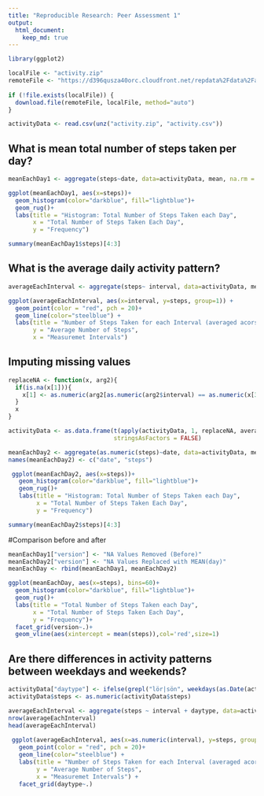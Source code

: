 ```yaml
---
title: "Reproducible Research: Peer Assessment 1"
output: 
  html_document:
    keep_md: true
---
```


```r

library(ggplot2)

localFile <- "activity.zip" 
remoteFile <- "https://d396qusza40orc.cloudfront.net/repdata%2Fdata%2Factivity.zip"
  
if (!file.exists(localFile)) {
  download.file(remoteFile, localFile, method="auto") 
}

activityData <- read.csv(unz("activity.zip", "activity.csv"))

```





## What is mean total number of steps taken per day?

```r

meanEachDay1 <- aggregate(steps~date, data=activityData, mean, na.rm = TRUE)

ggplot(meanEachDay1, aes(x=steps))+
  geom_histogram(color="darkblue", fill="lightblue")+
  geom_rug()+
  labs(title = "Histogram: Total Number of Steps Taken each Day",
       x = "Total Number of Steps Taken Each Day",
       y = "Frequency")

summary(meanEachDay1$steps)[4:3]

```
## What is the average daily activity pattern?

```r
averageEachInterval <- aggregate(steps~ interval, data=activityData, mean, na.rm=TRUE)

ggplot(averageEachInterval, aes(x=interval, y=steps, group=1)) +
  geom_point(color = "red", pch = 20)+
  geom_line(color="steelblue") +
  labs(title = "Number of Steps Taken for each Interval (averaged acorss all Days)",
       y = "Average Number of Steps",
       x = "Measuremet Intervals")

```

## Imputing missing values


```r
replaceNA <- function(x, arg2){
  if(is.na(x[1])){
    x[1] <- as.numeric(arg2[as.numeric(arg2$interval) == as.numeric(x[3]), 2], 2)
  }
  x
}

activityData <- as.data.frame(t(apply(activityData, 1, replaceNA, averageEachInterval)), 
                              stringsAsFactors = FALSE)

``` 



```r
meanEachDay2 <- aggregate(as.numeric(steps)~date, data=activityData, mean, na.rm = TRUE)
names(meanEachDay2) <- c("date", "steps")

 ggplot(meanEachDay2, aes(x=steps))+
   geom_histogram(color="darkblue", fill="lightblue")+
   geom_rug()+
   labs(title = "Histogram: Total Number of Steps Taken each Day",
        x = "Total Number of Steps Taken Each Day",
        y = "Frequency")

summary(meanEachDay2$steps)[4:3]
```


#Comparison before and after

```r

meanEachDay1["version"] <- "NA Values Removed (Before)"
meanEachDay2["version"] <- "NA Values Replaced with MEAN(day)"
meanEachDay <- rbind(meanEachDay1, meanEachDay2)

ggplot(meanEachDay, aes(x=steps), bins=60)+
  geom_histogram(color="darkblue", fill="lightblue")+
  geom_rug()+
  labs(title = "Total Number of Steps Taken each Day",
       x = "Total Number of Steps Taken Each Day",
       y = "Frequency")+
  facet_grid(version~.)+
  geom_vline(aes(xintercept = mean(steps)),col='red',size=1)
```

## Are there differences in activity patterns between weekdays and weekends?

```r

activityData["daytype"] <- ifelse(grepl("lör|sön", weekdays(as.Date(activityData$date, "%Y-%m-%d"))), "weekend", "weekday")
activityData$steps <- as.numeric(activityData$steps)

averageEachInterval <- aggregate(steps ~ interval + daytype, data=activityData, mean, na.rm=TRUE)
nrow(averageEachInterval)
head(averageEachInterval)
 
 ggplot(averageEachInterval, aes(x=as.numeric(interval), y=steps, group=1)) +
   geom_point(color = "red", pch = 20)+
   geom_line(color="steelblue") +
   labs(title = "Number of Steps Taken for each Interval (averaged acorss all Days)",
        y = "Average Number of Steps",
        x = "Measuremet Intervals") +
   facet_grid(daytype~.) 

```

